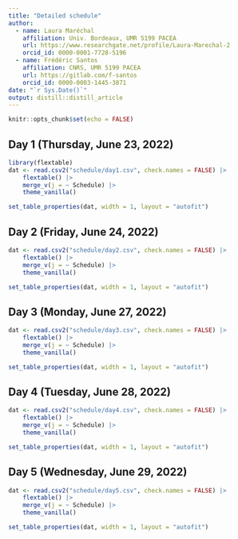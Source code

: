 ```yaml
---
title: "Detailed schedule"
author:
  - name: Laura Maréchal
    affiliation: Univ. Bordeaux, UMR 5199 PACEA
    url: https://www.researchgate.net/profile/Laura-Marechal-2
    orcid_id: 0000-0001-7728-5196
  - name: Frédéric Santos
    affiliation: CNRS, UMR 5199 PACEA
    url: https://gitlab.com/f-santos
    orcid_id: 0000-0003-1445-3871
date: "`r Sys.Date()`"
output: distill::distill_article
---
```


```r
knitr::opts_chunk$set(echo = FALSE)
```

## Day 1 (Thursday, June 23, 2022)
```r
library(flextable)
dat <- read.csv2("schedule/day1.csv", check.names = FALSE) |>
    flextable() |>
    merge_v(j = ~ Schedule) |>
    theme_vanilla()

set_table_properties(dat, width = 1, layout = "autofit")
```

## Day 2 (Friday, June 24, 2022)
```r
dat <- read.csv2("schedule/day2.csv", check.names = FALSE) |>
    flextable() |>
    merge_v(j = ~ Schedule) |>
    theme_vanilla()

set_table_properties(dat, width = 1, layout = "autofit")
```

## Day 3 (Monday, June 27, 2022)
```r
dat <- read.csv2("schedule/day3.csv", check.names = FALSE) |>
    flextable() |>
    merge_v(j = ~ Schedule) |>
    theme_vanilla()

set_table_properties(dat, width = 1, layout = "autofit")
```

## Day 4 (Tuesday, June 28, 2022)
```r
dat <- read.csv2("schedule/day4.csv", check.names = FALSE) |>
    flextable() |>
    merge_v(j = ~ Schedule) |>
    theme_vanilla()

set_table_properties(dat, width = 1, layout = "autofit")
```

## Day 5 (Wednesday, June 29, 2022)
```r
dat <- read.csv2("schedule/day5.csv", check.names = FALSE) |>
    flextable() |>
    merge_v(j = ~ Schedule) |>
    theme_vanilla()

set_table_properties(dat, width = 1, layout = "autofit")
```

